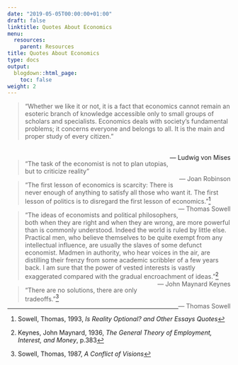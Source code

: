 ```yaml
---
date: "2019-05-05T00:00:00+01:00"
draft: false
linktitle: Quotes About Economics
menu:
  resources:
    parent: Resources
title: Quotes About Economics
type: docs
output:
  blogdown::html_page:
    toc: false
weight: 2
---
```


> “Whether we like it or not, it is a fact that economics cannot remain an esoteric branch of knowledge accessible only to small groups of scholars and specialists. Economics deals with society's fundamental problems; it concerns everyone and belongs to all. It is the main and proper study of every citizen.”

<br> [— Ludwig von Mises]{style="float:right"}

> “The task of the economist is not to plan utopias, but to criticize reality”
<br> [— Joan Robinson]{style="float:right"}

> “The first lesson of economics is scarcity: There is never enough of anything to satisfy all those who want it. The first lesson of politics is to disregard the first lesson of economics.”^[Sowell, Thomas, 1993, *Is Reality Optional? and Other Essays Quotes*] <br> [— Thomas Sowell]{style="float:right"}

> “The ideas of economists and political philosophers, both when they are right and when they are wrong, are more powerful than is commonly understood. Indeed the world is ruled by little else. Practical men, who believe themselves to be quite exempt from any intellectual influence, are usually the slaves of some defunct economist. Madmen in authority, who hear voices in the air, are distilling their frenzy from some academic scribbler of a few years back. I am sure that the power of vested interests is vastly exaggerated compared with the gradual encroachment of ideas.”^[Keynes, John Maynard, 1936, *The General Theory of Employment, Interest, and Money*, p.383] <br> [— John Maynard Keynes]{style="float:right"}

> “There are no solutions, there are only tradeoffs.”^[Sowell, Thomas, 1987, *A Conflict of Visions*] <br> [— Thomas Sowell]{style="float:right"}